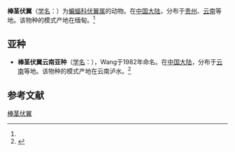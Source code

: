 {{Speciesbox
| name = 棒茎伏翼
| status = 
| status_system = 
| image = 
| genus = Pipistrellus
| species = paterculus
| authority = (Thomas, 1915)<ref name='id301'>{{cite web| url =http://www.bioinfo.cn/db05/BjdwSpecies.php?action=view&id=301| title =棒茎伏翼| work =《中国动物物种编目数据库》| publisher =中国科学院微生物研究所| author =中国科学院动物研究所| accessdate =2009-03-27| deadurl =yes| archiveurl =https://web.archive.org/web/20160305061413/http://www.bioinfo.cn/db05/BjdwSpecies.php?action=view&id=301| archivedate =2016-03-05}}</ref>
}}

'''棒茎伏翼'''（[[学名|学名]]：{{lang|la|''Pipistrellus paterculus''}}）为[[蝙蝠科|蝙蝠科]][[伏翼属|伏翼属]]的动物。在[[中国大陆|中国大陆]]，分布于[[贵州|贵州]]、[[云南|云南]]等地。该物种的模式产地在缅甸。<ref name='id301'/>

==亚种==
*'''棒茎伏翼云南亚种'''（[[学名|学名]]：{{lang|la|''Pipistrellus paterculus yunnanensis''}}），Wang于1982年命名。在[[中国大陆|中国大陆]]，分布于[[云南|云南]]等地。该物种的模式产地在云南泸水。<ref name='id302'>{{cite web| url =http://www.bioinfo.cn/db05/BjdwSpecies.php?action=view&id=302| title =棒茎伏翼云南亚种| work =《中国动物物种编目数据库》| publisher =中国科学院微生物研究所| author =中国科学院动物研究所| accessdate =2009-03-27| deadurl =yes| archiveurl =https://web.archive.org/web/20160305021637/http://www.bioinfo.cn/db05/BjdwSpecies.php?action=view&id=302| archivedate =2016-03-05}}</ref>

== 参考文献 ==
{{reflist}}
{{Taxonbar|from=Q558053}}

[[Category:伏翼属|棒茎伏翼]]


{{蝙蝠小作品}}